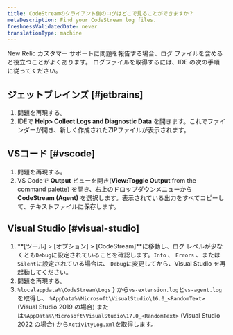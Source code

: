 ```yaml
---
title: CodeStreamのクライアント側のログはどこで見ることができますか？
metaDescription: Find your CodeStream log files.
freshnessValidatedDate: never
translationType: machine
---
```


New Relic カスタマー サポートに問題を報告する場合、ログ ファイルを含めると役立つことがよくあります。 ログファイルを取得するには、IDE の次の手順に従ってください。

## ジェットブレインズ [#jetbrains]

1. 問題を再現する。
2. IDEで **Help> Collect Logs and Diagnostic Data** を開きます。これでファインダーが開き、新しく作成されたZIPファイルが表示されます。

## VSコード [#vscode]

1. 問題を再現する。
2. VS Codeで **Output** ビューを開き(**View:Toggle Output** from the command palette) を開き、右上のドロップダウンメニューから **CodeStream (Agent)** を選択します。表示されている出力をすべてコピーして、テキストファイルに保存します。

## Visual Studio [#visual-studio]

1. **\[ツール] > \[オプション] > \[CodeStream]**に移動し、ログ レベルが少なくとも`Debug`に設定されていることを確認します。`Info` 、 `Errors` 、または`Silent`に設定されている場合は、 `Debug`に変更してから、Visual Studio を再起動してください。
2. 問題を再現する。
3. `%localappdata%\CodeStream\Logs` } から`vs-extension.log`と`vs-agent.log`を取得し、 `%AppData%\Microsoft\VisualStudio\16.0_<RandomText>` (Visual Studio 2019 の場合) または`%AppData%\Microsoft\VisualStudio\17.0_<RandomText>` (Visual Studio 2022 の場合) から`ActivityLog.xml`を取得します。